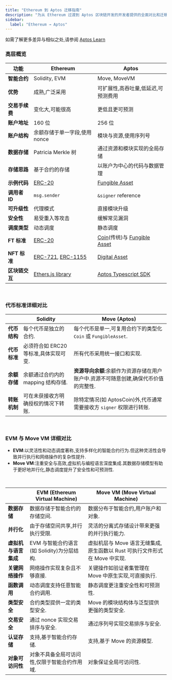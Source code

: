 ```yaml
---
title: "Ethereum 到 Aptos 迁移指南"
description: "为从 Ethereum 过渡到 Aptos 区块链开发的开发者提供的全面对比和迁移指南"
sidebar:
  label: "Ethereum → Aptos"
---
```


如需了解更多差异与相似之处,请参阅 [Aptos Learn](https://learn.aptoslabs.com/en/tutorials/ethereum-to-aptos-guide/cheat-sheet?workshop=eth-to-aptos)

### 高层概览

| 功能         | Ethereum                                                                                                                       | Aptos                                                                                                                                 |
| ---------- | ------------------------------------------------------------------------------------------------------------------------------ | ------------------------------------------------------------------------------------------------------------------------------------- |
| **智能合约**   | Solidity, EVM                                                                                                                  | Move, MoveVM                                                                                                                          |
| **优势**     | 成熟,广泛采用                                                                                                                        | 可扩展性,高吞吐量,低延迟,可预测费用                                                                                                                   |
| **交易手续费**  | 变化大,可能很高                                                                                                                       | 更低且更可预测                                                                                                                               |
| **账户地址**   | 160 位                                                                                                                          | 256 位                                                                                                                                 |
| **账户结构**   | 余额存储于单一字段,使用 nonce                                                                                                             | 模块与资源,使用序列号                                                                                                                           |
| **数据存储**   | Patricia Merkle 树                                                                                                              | 通过资源和模块实现的全局存储                                                                                                                        |
| **存储思路**   | 基于合约的存储                                                                                                                        | 以账户为中心的代码与数据管理                                                                                                                        |
| **示例代码**   | [ERC-20](https://github.com/OpenZeppelin/openzeppelin-contracts/tree/master/contracts/token/ERC20)                             | [Fungible Asset](https://github.com/aptos-labs/aptos-core/blob/main/aptos-move/framework/aptos-framework/sources/fungible_asset.move) |
| **调用者 ID** | `msg.sender`                                                                                                                   | `&signer` reference                                                                                                                   |
| **可升级性**   | 代理模式                                                                                                                           | 直接模块升级                                                                                                                                |
| **安全性**    | 易受重入等攻击                                                                                                                        | 缓解常见漏洞                                                                                                                                |
| **调度类型**   | 动态调度                                                                                                                           | 静态调度                                                                                                                                  |
| **FT 标准**  | [ERC-20](https://docs.openzeppelin.com/contracts/4.x/erc20)                                                                    | [Coin](/zh/build/smart-contracts/aptos-coin)(传统)与 [Fungible Asset](/zh/build/smart-contracts/fungible-asset)                          |
| **NFT 标准** | [ERC-721](https://docs.openzeppelin.com/contracts/4.x/erc721), [ERC-1155](https://docs.openzeppelin.com/contracts/4.x/erc1155) | [Digital Asset](/zh/build/smart-contracts/digital-asset)                                                                              |
| **区块链交互**  | [Ethers.js library](https://docs.ethers.org/v6/)                                                                               | [Aptos Typescript SDK](/zh/build/sdks/ts-sdk)                                                                                         |

<br />

### 代币标准详细对比

|          | Solidity                | Move (Aptos)                                   |
| -------- | ----------------------- | ---------------------------------------------- |
| **代币结构** | 每个代币是独立的合约.             | 每个代币是单一,可复用合约下的类型化 `Coin` 或 `FungibleAsset`.   |
| **代币标准** | 必须符合如 ERC20 等标准,具体实现可变. | 所有代币采用统一接口和实现.                                 |
| **余额存储** | 余额通过合约内的 mapping 结构存储.  | **资源导向余额**:余额作为资源存储在用户账户中.资源不可随意创建,确保代币价值的完整性. |
| **转账机制** | 可在未获接收方明确授权的情况下转账.      | 除特定情况(如 AptosCoin)外,代币通常需要接收方 `signer` 权限进行转账. |

<br />

### EVM 与 Move VM 详细对比

- **EVM**:以灵活性和动态调度著称,支持多样化的智能合约行为.但这种灵活性会导致并行执行和网络操作的复杂性提升.
- **Move VM**:注重安全与高效,虚拟机与编程语言深度集成.其数据存储模型有助于更好地并行化,静态调度提升了安全性和可预测性.

<br />

|              | EVM (Ethereum Virtual Machine) | Move VM (Move Virtual Machine)                  |
| ------------ | ------------------------------ | ----------------------------------------------- |
| **数据存储**     | 数据存储于智能合约的存储空间.                | 数据分布于智能合约,用户账户和对象.                              |
| **并行化**      | 由于存储空间共享,并行执行受限.               | 灵活的分离式存储设计带来更强的并行执行能力.                          |
| **虚拟机与语言集成** | EVM 与智能合约语言(如 Solidity)为分层结构.  | 虚拟机层与 Move 语言无缝集成,原生函数以 Rust 可执行文件形式在 Move 中实现. |
| **关键网络操作**   | 网络操作实现复杂且不够直接.                 | 关键操作如验证者集管理在 Move 中原生实现,可直接执行.                  |
| **函数调用**     | 动态调度支持任意智能合约调用.                | 静态调度更注重安全性和可预测性.                                |
| **类型安全**     | 合约类型提供一定的类型安全.                 | Move 的模块结构体与泛型提供更强的类型安全.                        |
| **交易安全**     | 通过 nonce 实现交易排序与安全.            | 通过序列号实现交易排序与安全.                                 |
| **认证存储**     | 支持,基于智能合约存储.                   | 支持,基于 Move 的资源模型.                               |
| **对象可访问性**   | 对象不具备全局可访问性,仅限于智能合约作用域.        | 对象保证全局可访问性.                                     |
